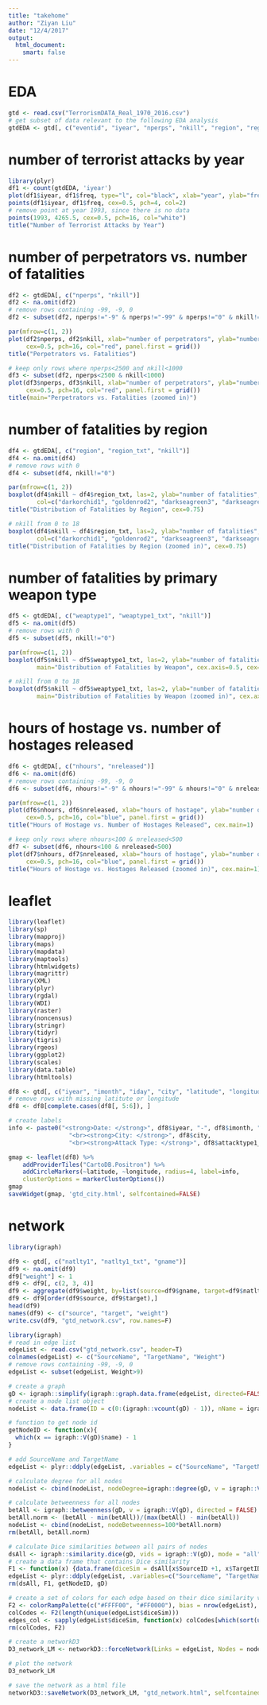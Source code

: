 ```yaml
---
title: "takehome"
author: "Ziyan Liu"
date: "12/4/2017"
output:
  html_document: 
    smart: false
---
```


# EDA

```r
gtd <- read.csv("TerrorismDATA_Real_1970_2016.csv")
# get subset of data relevant to the following EDA analysis
gtdEDA <- gtd[, c("eventid", "iyear", "nperps", "nkill", "region", "region_txt", "weaptype1", "weaptype1_txt", "nhours", "nreleased")]
```

# number of terrorist attacks by year

```r
library(plyr)
df1 <- count(gtdEDA, 'iyear')
plot(df1$iyear, df1$freq, type="l", col="black", xlab="year", ylab="freq", panel.first = grid()) 
points(df1$iyear, df1$freq, cex=0.5, pch=4, col=2)
# remove point at year 1993, since there is no data
points(1993, 4265.5, cex=0.5, pch=16, col="white")
title("Number of Terrorist Attacks by Year")
```

# number of perpetrators vs. number of fatalities

```r
df2 <- gtdEDA[, c("nperps", "nkill")]
df2 <- na.omit(df2)
# remove rows containing -99, -9, 0
df2 <- subset(df2, nperps!="-9" & nperps!="-99" & nperps!="0" & nkill!="0")

par(mfrow=c(1, 2))
plot(df2$nperps, df2$nkill, xlab="number of perpetrators", ylab="number of fatalities", 
     cex=0.5, pch=16, col="red", panel.first = grid())
title("Perpetrators vs. Fatalities")

# keep only rows where nperps<2500 and nkill<1000
df3 <- subset(df2, nperps<2500 & nkill<1000)
plot(df3$nperps, df3$nkill, xlab="number of perpetrators", ylab="number of fatalities", 
     cex=0.5, pch=16, col="red", panel.first = grid())
title(main="Perpetrators vs. Fatalities (zoomed in)")
```

# number of fatalities by region

```r
df4 <- gtdEDA[, c("region", "region_txt", "nkill")]
df4 <- na.omit(df4)
# remove rows with 0
df4 <- subset(df4, nkill!="0")

par(mfrow=c(1, 2))
boxplot(df4$nkill ~ df4$region_txt, las=2, ylab="number of fatalities", cex.axis=0.5, cex=0.5, 
        col=c("darkorchid1", "goldenrod2", "darkseagreen3", "darkseagreen3", "darkslategray3", "darksalmon", "goldenrod2", "goldenrod2", "darkseagreen3", "darkseagreen3", "darksalmon", "darkslategray3"))
title("Distribution of Fatalities by Region", cex=0.75)

# nkill from 0 to 18
boxplot(df4$nkill ~ df4$region_txt, las=2, ylab="number of fatalities", ylim=c(0, 18), cex.axis=0.5, cex=0.5,
        col=c("darkorchid1", "goldenrod2", "darkseagreen3", "darkseagreen3", "darkslategray3", "darksalmon", "goldenrod2", "goldenrod2", "darkseagreen3", "darkseagreen3", "darksalmon", "darkslategray3"))
title("Distribution of Fatalities by Region (zoomed in)", cex=0.75)
```

# number of fatalities by primary weapon type

```r
df5 <- gtdEDA[, c("weaptype1", "weaptype1_txt", "nkill")]
df5 <- na.omit(df5)
# remove rows with 0
df5 <- subset(df5, nkill!="0")

par(mfrow=c(1, 2))
boxplot(df5$nkill ~ df5$weaptype1_txt, las=2, ylab="number of fatalities", 
        main="Distribution of Fatalities by Weapon", cex.axis=0.5, cex=0.5, col="gray")

# nkill from 0 to 18
boxplot(df5$nkill ~ df5$weaptype1_txt, las=2, ylab="number of fatalities", ylim=c(0, 18),
        main="Distribution of Fatalities by Weapon (zoomed in)", cex.axis=0.5, cex=0.5, col="gray")
```

# hours of hostage  vs. number of hostages released

```r
df6 <- gtdEDA[, c("nhours", "nreleased")]
df6 <- na.omit(df6)
# remove rows containing -99, -9, 0
df6 <- subset(df6, nhours!="-9" & nhours!="-99" & nhours!="0" & nreleased!="-99" & nreleased!="0")

par(mfrow=c(1, 2))
plot(df6$nhours, df6$nreleased, xlab="hours of hostage", ylab="number of hostages released", 
     cex=0.5, pch=16, col="blue", panel.first = grid())
title("Hours of Hostage vs. Number of Hostages Released", cex.main=1)

# keep only rows where nhours<100 & nreleased<500
df7 <- subset(df6, nhours<100 & nreleased<500)
plot(df7$nhours, df7$nreleased, xlab="hours of hostage", ylab="number of hostages released", 
     cex=0.5, pch=16, col="blue", panel.first = grid())
title("Hours of Hostage vs. Hostages Released (zoomed in)", cex.main=1)
```

# leaflet

```r
library(leaflet)
library(sp)
library(mapproj)
library(maps)
library(mapdata)
library(maptools)
library(htmlwidgets)
library(magrittr)
library(XML)
library(plyr)
library(rgdal)
library(WDI)
library(raster)
library(noncensus)
library(stringr)
library(tidyr)
library(tigris)
library(rgeos)
library(ggplot2)
library(scales)
library(data.table)
library(htmltools)

df8 <- gtd[, c("iyear", "imonth", "iday", "city", "latitude", "longitude", "attacktype1", "attacktype1_txt")]
# remove rows with missing latitute or longitude
df8 <- df8[complete.cases(df8[, 5:6]), ]

# create labels
info <- paste0("<strong>Date: </strong>", df8$iyear, "-", df8$imonth, "-", df8$iday, 
                 "<br><strong>City: </strong>", df8$city, 
                 "<br><strong>Attack Type: </strong>", df8$attacktype1_txt) %>% lapply(HTML)

gmap <- leaflet(df8) %>%
    addProviderTiles("CartoDB.Positron") %>%
    addCircleMarkers(~latitude, ~longitude, radius=4, label=info,
    clusterOptions = markerClusterOptions())
gmap
saveWidget(gmap, 'gtd_city.html', selfcontained=FALSE)
```

# network

```r
library(igraph)

df9 <- gtd[, c("natlty1", "natlty1_txt", "gname")]
df9 <- na.omit(df9)
df9["weight"] <- 1
df9 <- df9[, c(2, 3, 4)]
df9 <- aggregate(df9$weight, by=list(source=df9$gname, target=df9$natlty1_txt), sum)
df9 <- df9[order(df9$source, df9$target),]
head(df9)
names(df9) <- c("source", "target", "weight")
write.csv(df9, "gtd_network.csv", row.names=F)
```

```r
library(igraph)
# read in edge list
edgeList <- read.csv("gtd_network.csv", header=T)
colnames(edgeList) <- c("SourceName", "TargetName", "Weight")
# remove rows containing -99, -9, 0
edgeList <- subset(edgeList, Weight>9)

# create a graph
gD <- igraph::simplify(igraph::graph.data.frame(edgeList, directed=FALSE))
# create a node list object
nodeList <- data.frame(ID = c(0:(igraph::vcount(gD) - 1)), nName = igraph::V(gD)$name)

# function to get node id
getNodeID <- function(x){
  which(x == igraph::V(gD)$name) - 1 
}

# add SourceName and TargetName
edgeList <- plyr::ddply(edgeList, .variables = c("SourceName", "TargetName" , "Weight"), function (x) data.frame(SourceID = getNodeID(x$SourceName), TargetID = getNodeID(x$TargetName)))

# calculate degree for all nodes
nodeList <- cbind(nodeList, nodeDegree=igraph::degree(gD, v = igraph::V(gD), mode = "all"))

# calculate betweenness for all nodes
betAll <- igraph::betweenness(gD, v = igraph::V(gD), directed = FALSE) / (((igraph::vcount(gD) - 1) * (igraph::vcount(gD)-2)) / 2)
betAll.norm <- (betAll - min(betAll))/(max(betAll) - min(betAll))
nodeList <- cbind(nodeList, nodeBetweenness=100*betAll.norm) 
rm(betAll, betAll.norm)

# calculate Dice similarities between all pairs of nodes
dsAll <- igraph::similarity.dice(gD, vids = igraph::V(gD), mode = "all")
# create a data frame that contains Dice similarity
F1 <- function(x) {data.frame(diceSim = dsAll[x$SourceID +1, x$TargetID + 1])}
edgeList <- plyr::ddply(edgeList, .variables=c("SourceName", "TargetName", "Weight", "SourceID", "TargetID"), function(x) data.frame(F1(x)))
rm(dsAll, F1, getNodeID, gD)

# create a set of colors for each edge based on their dice similarity values
F2 <- colorRampPalette(c("#FFFF00", "#FF0000"), bias = nrow(edgeList), space = "rgb", interpolate = "linear")
colCodes <- F2(length(unique(edgeList$diceSim)))
edges_col <- sapply(edgeList$diceSim, function(x) colCodes[which(sort(unique(edgeList$diceSim)) == x)])
rm(colCodes, F2)

# create a networkD3
D3_network_LM <- networkD3::forceNetwork(Links = edgeList, Nodes = nodeList, Source = "SourceID", Target = "TargetID", Value = "Weight", NodeID = "nName", Nodesize = "nodeBetweenness", Group = "nodeDegree", height = 600, width = 1200, fontSize = 15, linkDistance = networkD3::JS("function(d) { return 10*d.value; }"), opacity = 0.65, zoom = TRUE, opacityNoHover = 0.2, linkColour = edges_col) 

# plot the network
D3_network_LM 

# save the network as a html file
networkD3::saveNetwork(D3_network_LM, "gtd_network.html", selfcontained = TRUE)
```



